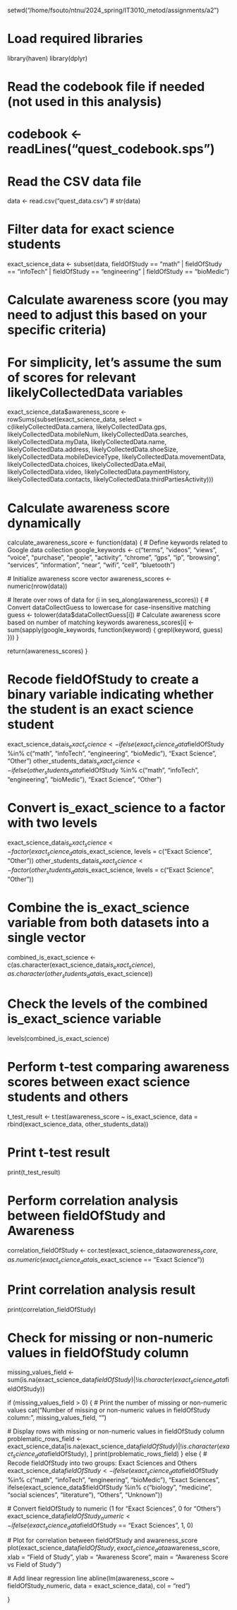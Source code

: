 setwd("/home/fsouto/ntnu/2024_spring/IT3010_metod/assignments/a2")

# Load required libraries
library(haven)
library(dplyr)

# Read the codebook file if needed (not used in this analysis)
# codebook <- readLines("quest_codebook.sps")

# Read the CSV data file
data <- read.csv("quest_data.csv")
# str(data)

# Filter data for exact science students
exact_science_data <- subset(data, fieldOfStudy == "math" | fieldOfStudy == "infoTech" | fieldOfStudy == "engineering" | fieldOfStudy == "bioMedic")

# Calculate awareness score (you may need to adjust this based on your specific criteria)
# For simplicity, let's assume the sum of scores for relevant likelyCollectedData variables
exact_science_data$awareness_score <- rowSums(subset(exact_science_data, select = c(likelyCollectedData.camera, likelyCollectedData.gps, likelyCollectedData.mobileNum, likelyCollectedData.searches, likelyCollectedData.myData, likelyCollectedData.name, likelyCollectedData.address, likelyCollectedData.shoeSize, likelyCollectedData.mobileDeviceType, likelyCollectedData.movementData, likelyCollectedData.choices, likelyCollectedData.eMail, likelyCollectedData.video, likelyCollectedData.paymentHistory, likelyCollectedData.contacts, likelyCollectedData.thirdPartiesActivity)))


# Calculate awareness score dynamically
calculate_awareness_score <- function(data) {
  # Define keywords related to Google data collection
  google_keywords <- c("terms", "videos", "views", "voice", "purchase", "people", 
                       "activity", "chrome", "gps", "ip", "browsing", "services", 
                       "information", "near", "wifi", "cell", "bluetooth")
  
  # Initialize awareness score vector
  awareness_scores <- numeric(nrow(data))
  
  # Iterate over rows of data
  for (i in seq_along(awareness_scores)) {
    # Convert dataCollectGuess to lowercase for case-insensitive matching
    guess <- tolower(data$dataCollectGuess[i])
    # Calculate awareness score based on number of matching keywords
    awareness_scores[i] <- sum(sapply(google_keywords, function(keyword) {
      grepl(keyword, guess)
    }))
  }
  
  return(awareness_scores)
}

# Recode fieldOfStudy to create a binary variable indicating whether the student is an exact science student
exact_science_data$is_exact_science <- ifelse(exact_science_data$fieldOfStudy %in% c("math", "infoTech", "engineering", "bioMedic"), "Exact Science", "Other")
other_students_data$is_exact_science <- ifelse(other_students_data$fieldOfStudy %in% c("math", "infoTech", "engineering", "bioMedic"), "Exact Science", "Other")

# Convert is_exact_science to a factor with two levels
exact_science_data$is_exact_science <- factor(exact_science_data$is_exact_science, levels = c("Exact Science", "Other"))
other_students_data$is_exact_science <- factor(other_students_data$is_exact_science, levels = c("Exact Science", "Other"))

# Combine the is_exact_science variable from both datasets into a single vector
combined_is_exact_science <- c(as.character(exact_science_data$is_exact_science), as.character(other_students_data$is_exact_science))

# Check the levels of the combined is_exact_science variable
levels(combined_is_exact_science)

# Perform t-test comparing awareness scores between exact science students and others
t_test_result <- t.test(awareness_score ~ is_exact_science, 
                        data = rbind(exact_science_data, other_students_data))

# Print t-test result
print(t_test_result)

# Perform correlation analysis between fieldOfStudy and Awareness
correlation_fieldOfStudy <- cor.test(exact_science_data$awareness_score, as.numeric(exact_science_data$is_exact_science == "Exact Science"))

# Print correlation analysis result
print(correlation_fieldOfStudy)


# Check for missing or non-numeric values in fieldOfStudy column
missing_values_field <- sum(is.na(exact_science_data$fieldOfStudy) | !is.character(exact_science_data$fieldOfStudy))

if (missing_values_field > 0) {
  # Print the number of missing or non-numeric values
  cat("Number of missing or non-numeric values in fieldOfStudy column:", missing_values_field, "\n")
  
  # Display rows with missing or non-numeric values in fieldOfStudy column
  problematic_rows_field <- exact_science_data[is.na(exact_science_data$fieldOfStudy) | !is.character(exact_science_data$fieldOfStudy), ]
  print(problematic_rows_field)
} else {
  # Recode fieldOfStudy into two groups: Exact Sciences and Others
  exact_science_data$fieldOfStudy <- ifelse(exact_science_data$fieldOfStudy %in% c("math", "infoTech", "engineering", "bioMedic"), "Exact Sciences", 
                                            ifelse(exact_science_data$fieldOfStudy %in% c("biology", "medicine", "social sciences", "literature"), "Others", "Unknown"))
  
  # Convert fieldOfStudy to numeric (1 for "Exact Sciences", 0 for "Others")
  exact_science_data$fieldOfStudy_numeric <- ifelse(exact_science_data$fieldOfStudy == "Exact Sciences", 1, 0)
  
  # Plot for correlation between fieldOfStudy and awareness_score
  plot(exact_science_data$fieldOfStudy, exact_science_data$awareness_score,
       xlab = "Field of Study", ylab = "Awareness Score",
       main = "Awareness Score vs Field of Study")
  
  # Add linear regression line
  abline(lm(awareness_score ~ fieldOfStudy_numeric, data = exact_science_data), col = "red")

}





